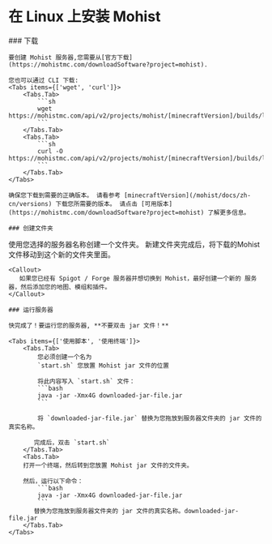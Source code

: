 
# 在 Linux 上安装 Mohist

<Steps>
    ### 下载

    要创建 Mohist 服务器,您需要从[官方下载](https://mohistmc.com/downloadSoftware?project=mohist).

    您也可以通过 CLI 下载:
    <Tabs items={['wget', 'curl']}>
        <Tabs.Tab>
            ```sh
            wget https://mohistmc.com/api/v2/projects/mohist/[minecraftVersion]/builds/latest/download
            ```
        </Tabs.Tab>
        <Tabs.Tab>
            ```sh
            curl -O https://mohistmc.com/api/v2/projects/mohist/[minecraftVersion]/builds/latest/download
            ```
        </Tabs.Tab>
    </Tabs>

    确保您下载到需要的正确版本。 请看参考 [minecraftVersion](/mohist/docs/zh-cn/versions) 下载您所需要的版本。 请点击 [可用版本](https://mohistmc.com/downloadSoftware?project=mohist) 了解更多信息。

    ### 创建文件夹

   使用您选择的服务器名称创建一个文件夹。
   新建文件夹完成后，将下载的Mohist文件移动到这个新的文件夹里面。


    <Callout>
       如果您已经有 Spigot / Forge 服务器并想切换到 Mohist，最好创建一个新的 服务器，然后添加您的地图、模组和插件。
    </Callout>

    ### 运行服务器

    快完成了！要运行您的服务器, **不要双击 jar 文件！**

    <Tabs items={['使用脚本', '使用终端']}>
        <Tabs.Tab>
            您必须创建一个名为
            `start.sh` 您放置 Mohist jar 文件的位置

            将此内容写入 `start.sh` 文件：
            ```bash
            java -jar -Xmx4G downloaded-jar-file.jar
            ```

            将 `downloaded-jar-file.jar` 替换为您拖放到服务器文件夹的 jar 文件的真实名称。

           完成后，双击 `start.sh`
        </Tabs.Tab>
        <Tabs.Tab>
        打开一个终端，然后转到您放置 Mohist jar 文件的文件夹。

        然后，运行以下命令：
            ```bash
            java -jar -Xmx4G downloaded-jar-file.jar
            ```
           替换为您拖放到服务器文件夹的 jar 文件的真实名称。downloaded-jar-file.jar
        </Tabs.Tab>
    </Tabs>

</Steps>
